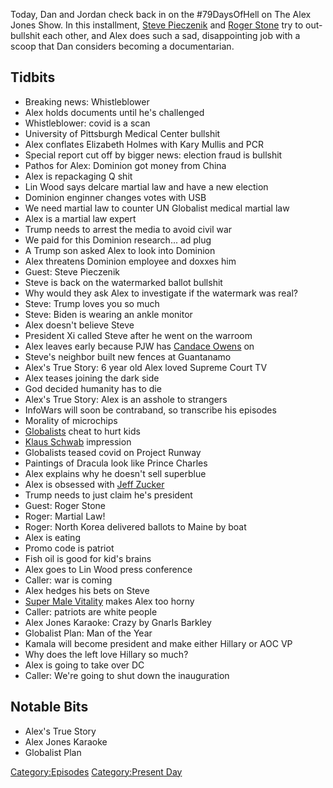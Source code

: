 {{DEFAULTSORT:
    #_EPISODE_0508:December 1-2, 2020
}}{{Episode
    | title             = December 1-2, 2020
    | caption           = Listen to this episode on [https://knowledgefight.libsyn.com/508-december-1-2-2020 Libsyn] [https://open.spotify.com/episode/6q66SigbGxrcH0wLg95tqT Spotify], Read the [[Transcript/508: December 1-2, 2020|Unofficial Transcript]], View discussion on [https://reddit.com/k6i1w4 Reddit]
    | episodeNumber     = 508
    | length            = 02:45:49
    | airDate           = December 4, 2020
    | coverageStartDate = December 1, 2020
    | coverageEndDate   = December 2, 2020
    | episodeType       = [[:Category:Present Day|Present Day]]
    | appearance        = [[Kary Mullis]], [[Lin Wood]], [[Steve Pieczenik]], [[Xi Jinping]], [[Paul Joseph Watson]], [[Candace Owens]], [[Klaus Schwab]], [[Prince Charles]], [[Jeff Zucker]], [[Roger Stone]], [[Kamala Harris]], [[Hillary Clinton]], [[Alexandria Ocasio-Cortez]]
    | previousEpisode   = [[507: Jordan Doesn't Know About Walk-Ins]]
    | nextEpisode       = [[509: December 3-4, 2020]]
}}

{{Stub}}

Today, Dan and Jordan check back in on the #79DaysOfHell on The Alex Jones Show. In this installment, [[Steve Pieczenik]] and [[Roger Stone]] try to out-bullshit each other, and Alex does such a sad, disappointing job with a scoop that Dan considers becoming a documentarian.

==Tidbits==

*Breaking news: Whistleblower
*Alex holds documents until he's challenged
*Whistleblower: covid is a scan
*University of Pittsburgh Medical Center bullshit
*Alex conflates Elizabeth Holmes with Kary Mullis and PCR
*Special report cut off by bigger news: election fraud is bullshit
*Pathos for Alex: Dominion got money from China
*Alex is repackaging Q shit
*Lin Wood says delcare martial law and have a new election
*Dominion enginner changes votes with USB
*We need martial law to counter UN Globalist medical martial law
*Alex is a martial law expert
*Trump needs to arrest the media to avoid civil war
*We paid for this Dominion research... ad plug
*A Trump son asked Alex to look into Dominion
*Alex threatens Dominion employee and doxxes him
*Guest: Steve Pieczenik
*Steve is back on the watermarked ballot bullshit
*Why would they ask Alex to investigate if the watermark was real?
*Steve: Trump loves you so much
*Steve: Biden is wearing an ankle monitor
*Alex doesn't believe Steve
*President Xi called Steve after he went on the warroom
*Alex leaves early because PJW has [[Candace Owens]] on
*Steve's neighbor built new fences at Guantanamo
*Alex's True Story: 6 year old Alex loved Supreme Court TV
*Alex teases joining the dark side
*God decided humanity has to die
*Alex's True Story: Alex is an asshole to strangers
*InfoWars will soon be contraband, so transcribe his episodes
*Morality of microchips
*[[Globalists]] cheat to hurt kids
*[[Klaus Schwab]] impression
*Globalists teased covid on Project Runway
*Paintings of Dracula look like Prince Charles
*Alex explains why he doesn't sell superblue
*Alex is obsessed with [[Jeff Zucker]]
*Trump needs to just claim he's president
*Guest: Roger Stone
*Roger: Martial Law!
*Roger: North Korea delivered ballots to Maine by boat
*Alex is eating
*Promo code is patriot
*Fish oil is good for kid's brains
*Alex goes to Lin Wood press conference
*Caller: war is coming
*Alex hedges his bets on Steve
*[[Super Male Vitality]] makes Alex too horny
*Caller: patriots are white people
*Alex Jones Karaoke: Crazy by Gnarls Barkley
*Globalist Plan: Man of the Year
*Kamala will become president and make either Hillary or AOC VP
*Why does the left love Hillary so much?
*Alex is going to take over DC
*Caller: We're going to shut down the inauguration

==Notable Bits==

*Alex's True Story
*Alex Jones Karaoke
*Globalist Plan

[[Category:Episodes]]
[[Category:Present Day]]

